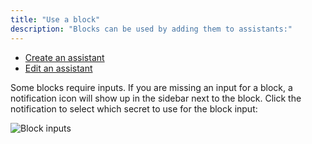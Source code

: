 ```yaml
---
title: "Use a block"
description: "Blocks can be used by adding them to assistants:"
---
```


* [Create an assistant](/hub/assistants/create-an-assistant)
* [Edit an assistant](/hub/assistants/edit-an-assistant)

Some blocks require inputs. If you are missing an input for a block, a notification icon will show up in the sidebar next to the block. Click the notification to select which secret to use for the block input:

![Block inputs](/images/hub/blocks/images/block-inputs-b26686c49eea145a875dfe46862c85e0.png)

